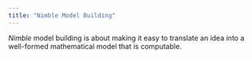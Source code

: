 ```yaml
---
title: "Nimble Model Building"
---
```


*Nimble* model building is about making it easy to translate an idea into a well-formed mathematical model that is computable.  